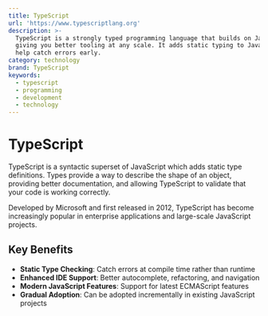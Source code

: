 ```yaml
---
title: TypeScript
url: 'https://www.typescriptlang.org'
description: >-
  TypeScript is a strongly typed programming language that builds on JavaScript,
  giving you better tooling at any scale. It adds static typing to JavaScript to
  help catch errors early.
category: technology
brand: TypeScript
keywords:
  - typescript
  - programming
  - development
  - technology
---
```


# TypeScript

TypeScript is a syntactic superset of JavaScript which adds static type definitions. Types provide a way to describe the shape of an object, providing better documentation, and allowing TypeScript to validate that your code is working correctly.

Developed by Microsoft and first released in 2012, TypeScript has become increasingly popular in enterprise applications and large-scale JavaScript projects.

## Key Benefits

- **Static Type Checking**: Catch errors at compile time rather than runtime
- **Enhanced IDE Support**: Better autocomplete, refactoring, and navigation
- **Modern JavaScript Features**: Support for latest ECMAScript features
- **Gradual Adoption**: Can be adopted incrementally in existing JavaScript projects
